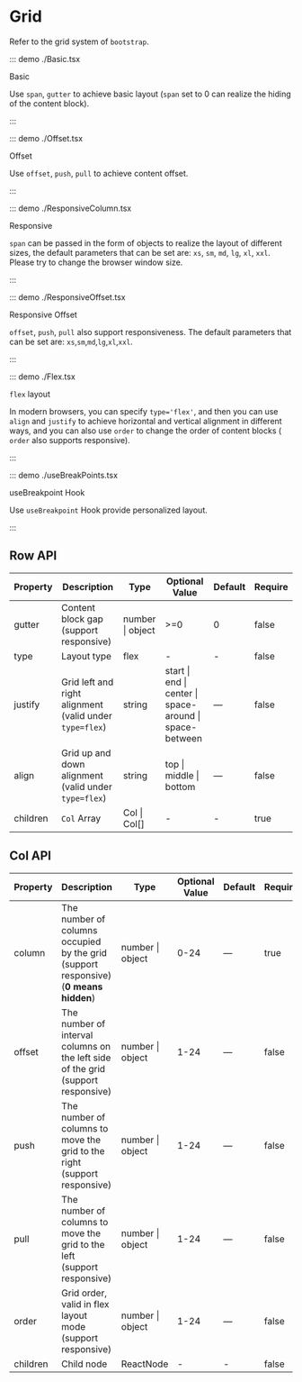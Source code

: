 # Grid

Refer to the grid system of `bootstrap`.

::: demo ./Basic.tsx

Basic

Use `span`, `gutter` to achieve basic layout (`span` set to 0 can realize the hiding of the content block).

:::

::: demo ./Offset.tsx

Offset

Use `offset`, `push`, `pull` to achieve content offset.

:::

::: demo ./ResponsiveColumn.tsx

Responsive

`span` can be passed in the form of objects to realize the layout of different sizes, the default parameters that can be set are: `xs`, `sm`, `md`, `lg`, `xl`, `xxl`. Please try to change the browser window size.

:::

::: demo ./ResponsiveOffset.tsx

Responsive Offset

`offset`, `push`, `pull` also support responsiveness. The default parameters that can be set are: `xs`,`sm`,`md`,`lg`,`xl`,`xxl`. 

:::

::: demo ./Flex.tsx

`flex` layout

In modern browsers, you can specify `type='flex'`, and then you can use `align` and `justify` to achieve horizontal and vertical alignment in different ways, and you can also use `order` to change the order of content blocks (` order` also supports responsive).

:::

::: demo ./useBreakPoints.tsx

useBreakpoint Hook

Use `useBreakpoint` Hook provide personalized layout.

:::


## Row API

| Property | Description | Type | Optional Value | Default | Require |
| --- | --- | --- | --- | --- | --- |
| gutter | Content block gap (support responsive) | number &#x007c; object | >=0 | 0 | false |
| type | Layout type | flex | - | - | false |
| justify | Grid left and right alignment (valid under `type=flex`) | string | start &#x007c; end &#x007c; center &#x007c; space-around &#x007c; space-between | — | false |
| align | Grid up and down alignment (valid under `type=flex`) | string | top &#x007c; middle &#x007c; bottom | — | false |
| children | `Col` Array | Col &#x007c; Col[] | - | - | true |

## Col API

| Property | Description | Type | Optional Value | Default | Require |
| --- | --- | --- | --- | --- | --- |
| column | The number of columns occupied by the grid (support responsive) (**0 means hidden**) | number &#x007c; object | 0-24 | — | true |
| offset | The number of interval columns on the left side of the grid (support responsive) | number &#x007c; object | 1-24 | — | false |
| push | The number of columns to move the grid to the right (support responsive) | number &#x007c; object | 1-24 | — | false |
| pull | The number of columns to move the grid to the left (support responsive) | number &#x007c; object | 1-24 | — | false |
| order | Grid order, valid in flex layout mode (support responsive) | number &#x007c; object | 1-24 | — | false |
| children | Child node | ReactNode | - | - | false |
